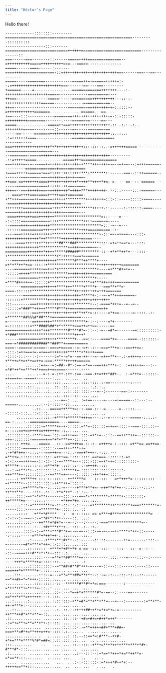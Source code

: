 ```yaml
---
title: "Héctor's Page"
---
```


Hello there!

```
-------------::::::::---------=========================================================---------::::::::::
------------------:::-------============================++++++===========================---------------::
===------===--------::------=====++++===============--=++++++++++=====++++++++++===---=====--------------:
=====------====------:-------====++++==============-::=++++++++++++++++++++++++===------===---==----------
=====-----========------------=====++=+======+++++=:--:=++++++++++++++++++++++===-------==----===---------
+======-----=-----------------=============+++++++----:-+++++++++++++++++++=====-------------=========----
++===--------------=====------=========++++++++++---::-:-++++++++++++++++======-------------============--
++==------------------------===========+++++++++=::::::--=++++++++++++=======--------------======---==----
+==----:::------------========+++++++++++++++++=-::-:::::-=+++++++++========-------:----========-----==---
=====--------------=====++===++++++++++++++++++-::--:.:..:-++++++++=====---------::------==-----==========
-----==------=======+++++++++++++++++++++++++++::..:..:  .:=+++++++====----------------===================
-----==-----===+++++++++++++++++*+*++++++++++++:::::::::..:=++++++=====------------====================---
--========-=====+++++++++++++++++++++++++++++++----------::=+++++=====------------=====+++================
===+++++==-=--====+=+++++++++++++++****+++++++=-=--=+==---:=+++======----------==============+============
+====+++++======+===++++++++++++++***+*******+:------===--::++======---------========-====+++++==++++=====
++===-==+++++++====+++++++++++++*++++**++++*+=:-=-----==--::-======--------==============+++++++++========
+++==--===+++++======+++++++*+++++***++++++++-:--:::-----:::-======------====++++========+++++===+=======-
+**+++=======++======++++++*********++++++++=:::-::-----:::::-====-----=====+++++++++++++++++++++=======--
++++++++=============++++**************+++++-::------:-::::::-====----======++++++++++++++++++++=======---
-====++++=++===+++++++*********************=:::----=----:-::::=============++++***********++++=======-----
--=====+++==++++++++***********************=:::-=--=----::::::==========++++++**********++++==========--::
----===+++++=++++++++*********************+-:::==-=+===----:::-+++++++++++++++*++*******+++++++++=====----
-----====+++++++**++++**##***###**********+:::-=+=++==+=---:::-+++++++++++++++*************++++++=======--
==========+++++++*++++*****######*********-::--+*+**++*+---::::-+**********************+*++++++===+=======
---=======+++++++++++++********#***++****+----=+*+**++*+==-:::::+**********************+++++++++++========
----=======++++++==+++*+*****************+----=+***#+=+=---:::::=++++*****************+++++++++++=========
------=========+++++++*+***++***********+-----=****#++++==-::::::+******************++***++++++===========
-------==========++++++****+++*****+****+---===**+**=-====-::::::+*******************++++++++++=+++=======
--------========++++++++++++++++++*****+-:--=-=**+++======--::::::+***********++++++++++++++=++++=++++++++
:::--------===+++++++++++++++++*******+--:-====*+++=--=--=---:::::=*###**+++++*****#***++===============++
---::-------===+++++++++++++++++**++*+=-::----=*+==------=-::::..:-=*******##%%%#*##***+=============-----
=-----------==+++++++***************+-:--:----=*+--------=-:::::::::=+**####%##*+*+****+===++=++==------==
===========+++++*+++********#****#*=-::--:-=--=#*=-------==::::::::::-+*###**************************++++*
------==========+++++++********+---==::----====*+=-----====--:::::::-===-=*#############**###**+==========
====--======-=====--====+=====--=--=+:::---===+**+=--:===++==--:::-:=++===+=-=+===++++++++******+*++++====
-::::-:::---:-:-------:=*+-=*=--==-++---=--=+++**+--.:-=++++=-------+**++=*+=+*+==++=-===-*****+++++======
. .      ......:=+=--=:=##--#*-:==-=*==-===+++***+-:  :=+++++=---:--=*#*++*+=***++*+===++======------:----
....      ... .--=-:-=-:++-:++-:==--===-++=+++*##+-.  :-=*++=--:::::-=+===+=--====+-------:.... ......  ..
...............::::::::::....:...:::::-:::::-==---------:-----:....:::.:::.........::.:::..........:.:.:..
.............::....:........::.:::::::---=--:-------==-:---------:....::::.............:..:::--::.........
                   ...---==-:.....:=+==-----=----=+=====--::---:--=====-..........:--:-::::--::...........
            ..::----=====++***+=:::-===-:::-=------=--::::----:::::-:::..::-::::..........................
     ...........:::::-+****+******+++==---::--=-----:---=====-:...:-==-:....:--=============----=====-----
..........::::::-=*****++++-::::::=**=-::::::=++==-::::--===-:::.::--=--:::==+==++++==++++++=-::..........
.::::::::::-+***++==-:::--=+++==-::::-=+*+=--:::--==++**++=--::::::--=+=-:::::::-====+=+=+*+*+***++-::::..
.:::::-+++=----=====---:::-==++++==-::::--=++++=-:.::::-=+**==-==++==--::::::-======--::::::--==++++***++=
:-+*#*++=--::::---==+++==---:::-===+*++=-:-::::---=**++=-::::::::::::::-=+++==-:::::::::-==+===-:::::::-=+
-:-:--==++++==-::-::-::-=+****+=--::::-:::==+*++=::::::::::-+****+-:::::::-:::=**+*+-:::::::-::-=++++:::::
---:-=+**+*+--:::::::::--+*****+=-:::::::::::::::::::-=++***+=-:::::::::--++***++=----:::::::-++*++=:::::.
.....:-++***++-:::-:::::::--++*****=----::::::---=+*+++*=-:::::::::---=+*****+--:::::::::::-++**++=::::::.
...:::::=+****=*=--::::::-=-----+***+**+=--=++**+*+=--::::::--:::--++*++**+----::::--::---+*=*++*--:::...:
.....::::-=+*+*+**+-------::::---===*+********+*****+-::::::::-++*****+=----:::.:-------+*+++*+=:::::::..:
.......:::-=********+=-::-::-::-::----=+*******++**+**+*+===+******+=------::::------=*******+-::::::...::
......::::---+**+*#****---:---=-::::::-==-=***+#***+*************=---:-:--:--==--:-=**#+*+*++-----::.....:
......::::::---++***+*#+*=--=--:---:-----:-===***************=---::::::::----:---+#+***+*++--::::..:..::..
........::::--:-=***+***#**+=--=-==--:::-==-=---=++****+*++-::------:-::::-----=***+*++*++-:::::::....::..
 ..........:------+***+**+#+*+--::------:::::--------++=-------::::--=-------=#*+***+*++=::-::::.......:::
..........::::::::--+***+*+#*+*+-=-==--:::-::::---:::---::--=--:----::--====+++#**+*+*+--::::.:...........
............:::::----=**+**##****+=-----------:::::---=----:::--:---------+++*=****++=::::::::... .......:
...........::::::::::--=**##+#**#*+++-=---=-::---:::------:----::----===+++*+******+-::::....... .........
....:::........:::--=---=**=**+##=**+*+--::-=--:---:::-::---::------==*++#+=*=*+++-:::::.:..... .........:
.............:::::::::-::--******#**#*+*=:===--------:-------------=*++*++*+=*+++=-::..:..................
................::.:..::-:---*==+*+******#*=-==--::----==-------==*++*+**=++++++---:.:::..................
...:......:..........:.::::::-+**=#*=**+**+**=---=---:--------:=**+**-++-+***+:--:::....:.... ............
...::.........  .......:..::.:-:++++##++*+=*+=*+=-=----------++***++#*+**+**=-::......:...................
.::............. .........::.:::--+#=+#+=+#++*=++*--------:=*+=**+=**=**+*+-:::::.........................
:...............  .......::.::::-:-=**=++++##+***+##=-===+**=#*+=**+++=++=-:::::.:.:.....  ...............
.............. .   .........::::.--::==*=:#***--++#-+*+=***+****%*#*=##=::.::.:::..:....  .. .............
:::.........    ..   .........::.::::--+**+=**+*++*+***+***+*#+-#***#*-:::.............. .......  ........
.:.......  ......... ...........:---:::--:+*=+**+++*+=**++**=-=*==*+-::........  ...... ....   ...    ....
 ....  .............   ...  ...:-:-::::::-:=*+++*#++*+:--+++++==**+:::............  ..  ... ...   ....   .
```